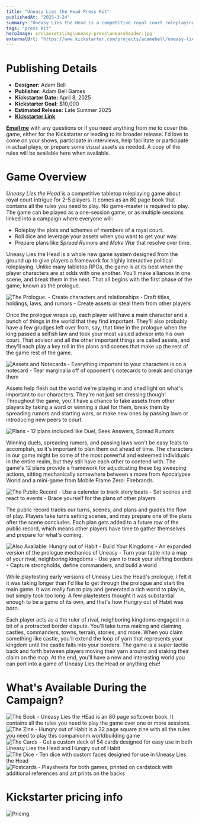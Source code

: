 ```yaml
---
title: "Uneasy Lies the Head Press Kit"
publishedAt: "2025-3-24"
summary: "Uneasy Lies the Head is a competitive royal court roleplaying game for 2-5 players. It requires no GM and is intended for multi-session campaigns or one-shots. It's coming to kickstarter April 8, 2025 and will be releasing later this year."
tags: "press kit"
heroImage: src\assets\img\uneasy-press\uneasyheader.jpg
externalUrl: "https://www.kickstarter.com/projects/adamebell/uneasy-lies-the-head-2e/"
---
```


# Publishing Details
- **Designer:** Adam Bell
- **Publisher:** Adam Bell Games
- **Kickstarter Date:** April 8, 2025
- **Kickstarter Goal:** $10,000
- **Estimated Release:** Late Summer 2025
- [**Kickstarter Link**](https://www.kickstarter.com/projects/adamebell/uneasy-lies-the-head-2e/)

[**Email me**](mailto:contact@adambell.games) with any questions or if you need anything from me to cover this game, either for the Kickstarter or leading to its broader release. I'd love to come on your shows, participate in interviews, help facilitate or participate in actual plays, or prepare some visual assets as needed. A copy of the rules will be available here when available.

# Game Overview

*Uneasy Lies the Head* is a competitive tabletop roleplaying game about royal court intrigue for 2-5 players. It comes as an 80 page book that contains all the rules you need to play. No game-master is required to play. The game can be played as a one-session game, or as multiple sessions linked into a campaign where everyone will:

- Roleplay the plots and schemes of members of a royal court.
- Roll dice and leverage your assets when you want to get your way.
- Prepare plans like *Spread Rumors* and *Make War* that resolve over time.

Uneasy Lies the Head is a whole new game system designed from the ground up to give players a framework for highly interactive political roleplaying. Unlike many tabletop RPGs, the game is at its best when the player characters are at odds with one another. You'll make alliances in one scene, and break them in the next. That all begins with the first phase of the game, known as the prologue.

![The Prologue. - Create characters and relationships - Draft titles, holdings, laws, and rumors - Create assets or steal them from other players](src\assets\img\uneasy-press\Prologue.jpg)



Once the prologue wraps up, each player will have a main character and a bunch of things in the world that they find important. They'll also probably have a few grudges left over from, say, that time in the prologue when the king passed a selfish law and took your most valued advisor into his own court. That advisor and all the other important things are called assets, and they'll each play a key roll in the plans and scenes that make up the rest of the game rest of the game.

![Assets and Notecards - Everything important to your characters is on a notecard - Tear marginalia off of opponent's notecards to break and change them](src\assets\img\uneasy-press\assets.jpg)

Assets help flesh out the world we're playing in and shed light on what's important to our characters. They're not just set dressing though! Throughout the game, you'll have a chance to take assets from other players by taking a ward or winning a duel for them, break them by spreading rumors and starting wars, or make new ones by passing laws or introducing new peers to court.

![Plans - 12 plans included like Duel, Seek Answers, Spread Rumors](src\assets\img\uneasy-press\plans.jpg)

Winning duels, spreading rumors, and passing laws won't be easy feats to accomplish, so it's important to plan them out ahead of time. The characters in our game might be some of the most powerful and esteemed individuals in the entire realm, but they still have each other to contend with. The game's 12 plans provide a framework for adjudicating these big sweeping actions, sitting mechanically somewhere between a move from Apocalypse World and a mini-game from Mobile Frame Zero: Firebrands.

![The Public Record - Use a calendar to track story beats - Set scenes and react to events - Brace yourself for the plans of other players](src\assets\img\uneasy-press\PublicRecord.jpg)

The public record tracks our turns, scenes, and plans and guides the flow of play. Players take turns setting scenes, and may prepare one of the plans after the scene concludes. Each plan gets added to a future row of the public record, which means other players have time to gather themselves and prepare for what's coming.

![Also Available: Hungry out of Habit - Build Your Kingdoms - An expanded version of the prologue mechanics of Uneasy - Turn your table into a map of your rival, neighboring kingdoms - Use yarn to track your shifting borders - Capture strongholds, define commanders, and build a world](src\assets\img\uneasy-press\hungry.jpg)

While playtesting early versions of Uneasy Lies the Head's prologue, I felt it it was taking longer than I'd like to get through the prologue and start the main game. It was really fun to play and generated a rich world to play in, but simply took too long. A few playtesters thought it was substantial enough to be a game of its own, and that's how Hungry out of Habit was born.

Each player acts as a the ruler of rival, neighboring kingdoms engaged in a bit of a protracted border dispute. You'll take turns making and claiming castles, commanders, towns, terrain, stories, and more. When you claim something like castle, you'll extend the loop of yarn that represents your kingdom until the castle falls into your borders. The game is a super tactile back and forth between players moving their yarn around and staking their claim on the map. At the end, you'll have a new and interesting world you can port into a game of Uneasy Lies the Head or anything else!


# What's Available During the Campaign?

![The Book - Uneasy Lies the HEad is an 80 page softcover book. It contains all the rules you need to play the game over one or more sessions.](src\assets\img\uneasy-press\Book.jpg)
![The Zine - Hungry out of Habit is a 32 page square zine with all the rules you need to play this companionm worldbuilding game](src\assets\img\uneasy-press\HungryZine.jpg)
![The Cards - Get a custom deck of 54 cards designed for easy use in both Uneasy Lies the Head and Hungry out of Habit](src\assets\img\uneasy-press\Cards.jpg)
![The Dice - Ten dice with custom faces designed for use in Uneasy Lies the Head](src\assets\img\uneasy-press\Dice.jpg)
![Postcards - Playsheets for both games, printed on cardstock with additional references and art prints on the backs](src\assets\img\uneasy-press\Postcards.jpg)

# Kickstarter pricing info
![Pricing](src\assets\img\uneasy-press\Pricing.jpg)

